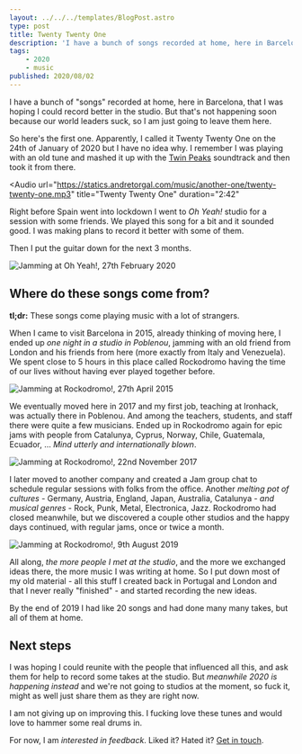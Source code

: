 ```yaml
---
layout: ../../../templates/BlogPost.astro
type: post
title: Twenty Twenty One
description: 'I have a bunch of songs recorded at home, here in Barcelona, that I was hoping I could record better in the studio. But thats not happening soon because our world leaders suck, so I am just going to leave them here.'
tags:
    - 2020
    - music
published: 2020/08/02
---
```



I have a bunch of "songs" recorded at home, here in Barcelona, that I was hoping I could record better in the studio. But that's not happening soon because our world leaders suck, so I am just going to leave them here.

So here's the first one. Apparently, I called it Twenty Twenty One on the 24th of January of 2020 but I have no idea why. I remember I was playing with an old tune and mashed it up with the [Twin Peaks](https://www.youtube.com/watch?v=pXrjMaVoTy0) soundtrack and then took it from there.

<Audio
    url="https://statics.andretorgal.com/music/another-one/twenty-twenty-one.mp3"
    title="Twenty Twenty One"
    duration="2:42"
></Audio>

Right before Spain went into lockdown I went to _Oh Yeah!_ studio for a session with some friends. We played this song for a bit and it sounded good. I was making plans to record it better with some of them.

Then I put the guitar down for the next 3 months.

<Image url="/media/blog/2020-08/oh-yeah.jpg" title="Jamming at Oh Yeah!, 27th February 2020" />

## Where do these songs come from?

**tl;dr:** These songs come playing music with a lot of strangers.

When I came to visit Barcelona in 2015, already thinking of moving here, I ended up _one night in a studio in Poblenou_, jamming with an old friend from London and his friends from here (more exactly from Italy and Venezuela). We spent close to 5 hours in this place called Rockodromo having the time of our lives without having ever played together before.

![Jamming at Rockodromo!, 27th April 2015](/media/blog/2020-08/rockodromo.jpg)

We eventually moved here in 2017 and my first job, teaching at Ironhack, was actually there in Poblenou. And among the teachers, students, and staff there were quite a few musicians. Ended up in Rockodromo again for epic jams with people from Catalunya, Cyprus, Norway, Chile, Guatemala, Ecuador, ... _Mind utterly and internationally blown_.

![Jamming at Rockodromo!, 22nd November 2017](/media/blog/2020-08/rockodromo-2.jpg)

I later moved to another company and created a Jam group chat to schedule regular sessions with folks from the office. Another _melting pot of cultures_ - Germany, Austria, England, Japan, Australia, Catalunya - _and musical genres_ - Rock, Punk, Metal, Electronica, Jazz. Rockodromo had closed meanwhile, but we discovered a couple other studios and the happy days continued, with regular jams, once or twice a month.

![Jamming at Rockodromo!, 9th August 2019](/media/blog/2020-08/gramophonia.jpg)

All along, _the more people I met at the studio_, and the more we exchanged ideas there, the more music I was writing at home. So I put down most of my old material - all this stuff I created back in Portugal and London and that I never really "finished" - and started recording the new ideas.

By the end of 2019 I had like 20 songs and had done many many takes, but all of them at home.

## Next steps

I was hoping I could reunite with the people that influenced all this, and ask them for help to record some takes at the studio. But _meanwhile 2020 is happening instead_ and we're not going to studios at the moment, so fuck it, might as well just share them as they are right now.

I am not giving up on improving this. I fucking love these tunes and would love to hammer some real drums in.

For now, I am _interested in feedback_. Liked it? Hated it? [Get in touch](/about#see-you-around).
